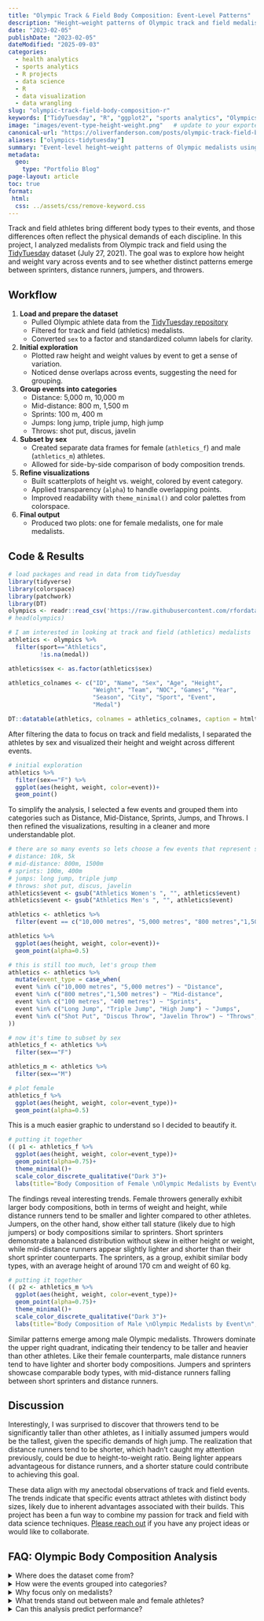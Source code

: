 ```yaml
---
title: "Olympic Track & Field Body Composition: Event-Level Patterns"
description: "Height–weight patterns of Olympic track and field medalists by event, using #TidyTuesday data (2021-07-27)."
date: "2023-02-05"
publishDate: "2023-02-05"
dateModified: "2025-09-03"
categories:
  - health analytics
  - sports analytics
  - R projects
  - data science
  - R
  - data visualization
  - data wrangling
slug: "olympic-track-field-body-composition-r"
keywords: ["TidyTuesday", "R", "ggplot2", "sports analytics", "Olympics", "track and field", "body composition", "data visualization"]
image: "images/event-type-height-weight.png"   # update to your exported figure path
canonical-url: "https://oliverfanderson.com/posts/olympic-track-field-body-composition-r"
aliases: ["olympics-tidytuesday"]
summary: "Event-level height–weight patterns of Olympic medalists using #TidyTuesday data."
metadata:
  geo:
    type: "Portfolio Blog"
page-layout: article
toc: true
format:
 html:
  css: ../assets/css/remove-keyword.css
---
```


Track and field athletes bring different body types to their events, and those differences often reflect the physical demands of each discipline. In this project, I analyzed medalists from Olympic track and field using the [TidyTuesday](https://www.tidytuesday.com/ "TidyTuesday - Home"){target="_blank"} dataset (July 27, 2021). The goal was to explore how height and weight vary across events and to see whether distinct patterns emerge between sprinters, distance runners, jumpers, and throwers.

## Workflow

1.  **Load and prepare the dataset**
    -   Pulled Olympic athlete data from the [TidyTuesday repository](https://github.com/rfordatascience/tidytuesday "TidyTuesday - GitHube Repository"){target="_blank"}
    -   Filtered for track and field (athletics) medalists.
    -   Converted `sex` to a factor and standardized column labels for clarity.
2.  **Initial exploration**
    -   Plotted raw height and weight values by event to get a sense of variation.
    -   Noticed dense overlaps across events, suggesting the need for grouping.
3.  **Group events into categories**
    -   Distance: 5,000 m, 10,000 m
    -   Mid-distance: 800 m, 1,500 m
    -   Sprints: 100 m, 400 m
    -   Jumps: long jump, triple jump, high jump
    -   Throws: shot put, discus, javelin
4.  **Subset by sex**
    -   Created separate data frames for female (`athletics_f`) and male (`athletics_m`) athletes.
    -   Allowed for side-by-side comparison of body composition trends.
5.  **Refine visualizations**
    -   Built scatterplots of height vs. weight, colored by event category.
    -   Applied transparency (`alpha`) to handle overlapping points.
    -   Improved readability with `theme_minimal()` and color palettes from colorspace.
6.  **Final output**
    -   Produced two plots: one for female medalists, one for male medalists.

## Code & Results

```r
# load packages and read in data from tidyTuesday
library(tidyverse)
library(colorspace)
library(patchwork)
library(DT)
olympics <- readr::read_csv('https://raw.githubusercontent.com/rfordatascience/tidytuesday/master/data/2021/2021-07-27/olympics.csv')
# head(olympics)

# I am interested in looking at track and field (athletics) medalists
athletics <- olympics %>% 
  filter(sport=="Athletics",
         !is.na(medal))

athletics$sex <- as.factor(athletics$sex)

athletics_colnames <- c("ID", "Name", "Sex", "Age", "Height",
                        "Weight", "Team", "NOC", "Games", "Year",
                        "Season", "City", "Sport", "Event",
                        "Medal")

DT::datatable(athletics, colnames = athletics_colnames, caption = htmltools::tags$caption(style = "caption-side: bottom; text-align: center;", htmltools::strong("Table 1: Olympic Track & Field Medalists")), filter = "top", options = list(pageLength = 5, autoWidth = TRUE))
```

After filtering the data to focus on track and field medalists, I separated the athletes by sex and visualized their height and weight across different events.

```r
# initial exploration
athletics %>% 
  filter(sex=="F") %>% 
  ggplot(aes(height, weight, color=event))+
  geom_point()
```

To simplify the analysis, I selected a few events and grouped them into categories such as Distance, Mid-Distance, Sprints, Jumps, and Throws. I then refined the visualizations, resulting in a cleaner and more understandable plot.

```r
# there are so many events so lets choose a few events that represent some categories
# distance: 10k, 5k
# mid-distance: 800m, 1500m
# sprints: 100m, 400m
# jumps: long jump, triple jump
# throws: shot put, discus, javelin
athletics$event <- gsub("Athletics Women's ", "", athletics$event)
athletics$event <- gsub("Athletics Men's ", "", athletics$event)

athletics <- athletics %>% 
  filter(event == c("10,000 metres", "5,000 metres", "800 metres","1,500 metres", "100 metres", "400 metres", "Long Jump", "Triple Jump", "Shot Put", "Discus Throw", "Javelin Throw"))

athletics %>% 
  ggplot(aes(height, weight, color=event))+
  geom_point(alpha=0.5)

# this is still too much, let's group them
athletics <- athletics %>% 
  mutate(event_type = case_when( 
  event %in% c("10,000 metres", "5,000 metres") ~ "Distance",
  event %in% c("800 metres","1,500 metres") ~ "Mid-distance",
  event %in% c("100 metres", "400 metres") ~ "Sprints",
  event %in% c("Long Jump", "Triple Jump", "High Jump") ~ "Jumps",
  event %in% c("Shot Put", "Discus Throw", "Javelin Throw") ~ "Throws",
))

# now it's time to subset by sex
athletics_f <- athletics %>% 
  filter(sex=="F")

athletics_m <- athletics %>% 
  filter(sex=="M")

# plot female
athletics_f %>% 
  ggplot(aes(height, weight, color=event_type))+
  geom_point(alpha=0.5)
```

This is a much easier graphic to understand so I decided to beautify it.

```r
# putting it together
(( p1 <- athletics_f %>% 
  ggplot(aes(height, weight, color=event_type))+
  geom_point(alpha=0.75)+
  theme_minimal()+
  scale_color_discrete_qualitative("Dark 3")+
  labs(title="Body Composition of Female \nOlympic Medalists by Event\n", x="Height (cm)", y="Weight (kg)", color="Type of Track & Field Event") ))
```

The findings reveal interesting trends. Female throwers generally exhibit larger body compositions, both in terms of weight and height, while distance runners tend to be smaller and lighter compared to other athletes. Jumpers, on the other hand, show either tall stature (likely due to high jumpers) or body compositions similar to sprinters. Short sprinters demonstrate a balanced distribution without skew in either height or weight, while mid-distance runners appear slightly lighter and shorter than their short sprinter counterparts. The sprinters, as a group, exhibit similar body types, with an average height of around 170 cm and weight of 60 kg.

```r
# putting it together
(( p2 <- athletics_m %>% 
  ggplot(aes(height, weight, color=event_type))+
  geom_point(alpha=0.75)+
  theme_minimal()+
  scale_color_discrete_qualitative("Dark 3")+
  labs(title="Body Composition of Male \nOlympic Medalists by Event\n", x="Height (cm)", y="Weight (kg)", color="Type of Track & Field Event") ))
```

Similar patterns emerge among male Olympic medalists. Throwers dominate the upper right quadrant, indicating their tendency to be taller and heavier than other athletes. Like their female counterparts, male distance runners tend to have lighter and shorter body compositions. Jumpers and sprinters showcase comparable body types, with mid-distance runners falling between short sprinters and distance runners.

## Discussion

Interestingly, I was surprised to discover that throwers tend to be significantly taller than other athletes, as I initially assumed jumpers would be the tallest, given the specific demands of high jump. The realization that distance runners tend to be shorter, which hadn't caught my attention previously, could be due to height-to-weight ratio. Being lighter appears advantageous for distance runners, and a shorter stature could contribute to achieving this goal.

These data align with my anectodal observations of track and field events. The trends indicate that specific events attract athletes with distinct body sizes, likely due to inherent advantages associated with their builds. This project has been a fun way to combine my passion for track and field with data science techniques. [Please reach out](/contact.qmd "Oliver F. Anderson, MS - Contact") if you have any project ideas or would like to collaborate.

## FAQ: Olympic Body Composition Analysis

:::::::: faqs-container
<details class="faq">

<summary>[Where does the dataset come from?]{.faq-question}</summary>

::: faq-answer
The data was published as part of the [TidyTuesday project](https://github.com/rfordatascience/tidytuesday/blob/main/data/2021/2021-07-27/readme.md "TidyTuesday - July 27, 2021"){target="_blank"} (July 27, 2021) and includes Olympic athletes across many sports and years.
:::

</details>

<details class="faq">

<summary>[How were the events grouped into categories?]{.faq-question}</summary>

::: faq-answer
Events were grouped into five categories: Distance (5,000 m, 10,000 m), Mid-distance (800 m, 1,500 m), Sprints (100 m, 400 m), Jumps (long, triple, high jump), and Throws (shot put, discus, javelin).
:::

</details>

<details class="faq">

<summary>[Why focus only on medalists?]{.faq-question}</summary>

::: faq-answer
Filtering to medalists provides a focused view of athletes who reached the highest level of performance, making body composition patterns clearer.
:::

</details>

<details class="faq">

<summary>[What trends stand out between male and female athletes?]{.faq-question}</summary>

::: faq-answer
In both groups, throwers are taller and heavier, distance runners are shorter and lighter, and sprinters and jumpers cluster in between.
:::

</details>

<details class="faq">

<summary>[Can this analysis predict performance?]{.faq-question}</summary>

::: faq-answer
No. The visualizations highlight correlations but do not establish causation. Many factors beyond height and weight, such as training, technique, and physiology affect athletic outcomes.
:::

</details>
::::::::

```{=html}
<script type="application/ld+json">
{
  "@context": "https://schema.org",
  "@type": "BlogPosting",
  "headline": "Olympic Track & Field Body Composition: Event-Level Patterns",
  "description": "Height–weight patterns of Olympic track and field medalists by event, using #TidyTuesday data (2021-07-27).",
  "datePublished": "2023-02-05",
  "dateModified": "2025-09-03",
  "image": "https://oliverfanderson.com/images/event-type-height-weight.png",
  "url": "https://oliverfanderson.com/posts/olympic-track-field-body-composition-r",
  "mainEntityOfPage": {
    "@type": "WebPage",
    "@id": "https://oliverfanderson.com/posts/olympic-track-field-body-composition-r"
  },
  "keywords": [
    "Olympics",
    "track and field",
    "body composition",
    "R",
    "ggplot2",
    "sports analytics",
    "TidyTuesday",
    "data visualization"
  ],
  "about": {
    "@type": "SportsEvent",
    "name": "Olympic Games"
  },
  "programmingLanguage": "R",
  "mentions": {
    "@type": "SoftwareSourceCode",
    "name": "ggplot2",
    "programmingLanguage": "R",
    "codeRepository": "https://ggplot2.tidyverse.org/"
  },
  "hasPart": [
    {
      "@type": "SoftwareSourceCode",
      "name": "Data Preparation",
      "description": "R code for loading and filtering Olympic medalist data from TidyTuesday",
      "programmingLanguage": "R",
      "codeSampleType": "code snippet"
    },
    {
      "@type": "SoftwareSourceCode",
      "name": "Event Grouping",
      "description": "R code for grouping events into categories like Distance, Sprints, and Throws",
      "programmingLanguage": "R",
      "codeSampleType": "code snippet"
    },
    {
      "@type": "SoftwareSourceCode",
      "name": "Visualization with ggplot2",
      "description": "Scatterplots of height and weight of Olympic track and field medalists by event type and sex",
      "programmingLanguage": "R",
      "codeSampleType": "code snippet"
    }
  ]
}
</script>
```